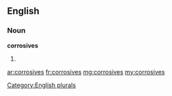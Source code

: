 ==English==

===Noun===
'''corrosives'''

# {{plural of|corrosive}}

[[Category:English plurals]]

[[ar:corrosives]]
[[fr:corrosives]]
[[mg:corrosives]]
[[my:corrosives]]